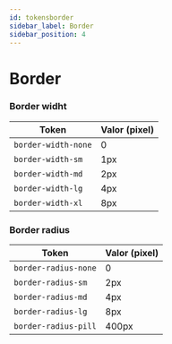 ```yaml
---
id: tokensborder
sidebar_label: Border
sidebar_position: 4
---
```



# Border

### Border widht

| Token               | Valor (pixel) |
|---------------------|---------------|
| `border-width-none` | 0             |
| `border-width-sm`   | 1px           |
| `border-width-md`   | 2px           |
| `border-width-lg`   | 4px           |
| `border-width-xl`   | 8px           |


### Border radius

| Token                | Valor (pixel) |
|----------------------|---------------|
| `border-radius-none` | 0             |
| `border-radius-sm`   | 2px           |
| `border-radius-md`   | 4px           |
| `border-radius-lg`   | 8px           |
| `border-radius-pill` | 400px         |


